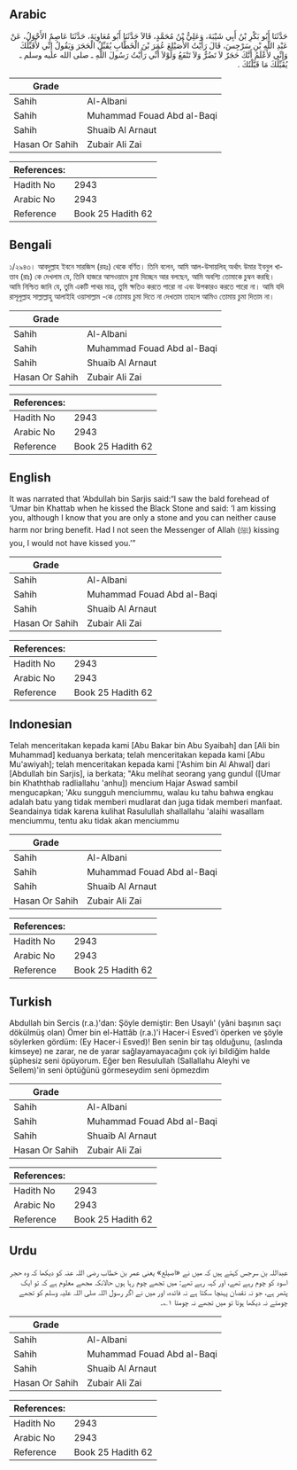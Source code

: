 ## Arabic


<div dir="rtl" lang="ar" style={{fontSize:'larger',backgroundColor:'#f8f9fa',padding:20}}>
حَدَّثَنَا أَبُو بَكْرِ بْنُ أَبِي شَيْبَةَ، وَعَلِيُّ بْنُ مُحَمَّدٍ، قَالاَ حَدَّثَنَا أَبُو مُعَاوِيَةَ، حَدَّثَنَا عَاصِمٌ الأَحْوَلُ، عَنْ عَبْدِ اللَّهِ بْنِ سَرْجِسَ، قَالَ رَأَيْتُ الأُصَيْلِعَ عُمَرَ بْنَ الْخَطَّابِ يُقَبِّلُ الْحَجَرَ وَيَقُولُ إِنِّي لأُقَبِّلُكَ وَإِنِّي لأَعْلَمُ أَنَّكَ حَجَرٌ لاَ تَضُرُّ وَلاَ تَنْفَعُ وَلَوْلاَ أَنِّي رَأَيْتُ رَسُولَ اللَّهِ ـ صلى الله عليه وسلم ـ يُقَبِّلُكَ مَا قَبَّلْتُكَ ‏.‏
</div>
<div style={{backgroundColor:'#f8f9fa',padding:20, marginBottom: 10}}><table> <thead> <tr> <th>Grade</th> <th></th> </tr> </thead> <tbody> <tr><td>Sahih</td><td>Al-Albani</td></tr><tr><td>Sahih</td><td>Muhammad Fouad Abd al-Baqi</td></tr><tr><td>Sahih</td><td>Shuaib Al Arnaut</td></tr><tr><td>Hasan Or Sahih</td><td>Zubair Ali Zai</td></tr></tbody></table><table> <thead> <tr> <th>References:</th> <th></th> </tr> </thead> <tbody><tr><td>Hadith No</td><td>2943</td></tr><tr><td>Arabic No</td><td>2943</td></tr><tr><td>Reference</td><td>Book 25 Hadith 62</td></tr></tbody></table></div>

## Bengali


<div dir="ltr" lang="bn" style={{fontSize:'larger',backgroundColor:'#f8f9fa',padding:20}}>
১/২৯৪৩। আবদুল্লাহ ইবনে সারজিস (রহঃ) থেকে বর্ণিত। তিনি বলেন, আমি আল-উসায়লিহ্ অর্থাৎ উমার ইবনুল খাত্তাব (রাঃ) কে দেখলাম যে, তিনি হাজরে আসওয়াদে চুমা দিচ্ছেন আর বলছেন, আমি অবশ্যি তোমাকে চুম্বন করছি। আমি নিশ্চিত জানি যে, তুমি একটি পাথর মাত্র, তুমি ক্ষতিও করতে পারো না এবং উপকারও করতে পারো না। আমি যদি রাসূলুল্লাহ সাল্লাল্লাহু আলাইহি ওয়াসাল্লাম -কে তোমায় চুমা দিতে না দেখতাম তাহলে আমিও তোমায় চুমা দিতাম না।
</div>
<div style={{backgroundColor:'#f8f9fa',padding:20, marginBottom: 10}}><table> <thead> <tr> <th>Grade</th> <th></th> </tr> </thead> <tbody> <tr><td>Sahih</td><td>Al-Albani</td></tr><tr><td>Sahih</td><td>Muhammad Fouad Abd al-Baqi</td></tr><tr><td>Sahih</td><td>Shuaib Al Arnaut</td></tr><tr><td>Hasan Or Sahih</td><td>Zubair Ali Zai</td></tr></tbody></table><table> <thead> <tr> <th>References:</th> <th></th> </tr> </thead> <tbody><tr><td>Hadith No</td><td>2943</td></tr><tr><td>Arabic No</td><td>2943</td></tr><tr><td>Reference</td><td>Book 25 Hadith 62</td></tr></tbody></table></div>

## English


<div dir="ltr" lang="en" style={{fontSize:'larger',backgroundColor:'#f8f9fa',padding:20}}>
It was narrated that ‘Abdullah bin Sarjis said:“I saw the bald forehead of ‘Umar bin Khattab when he kissed the Black Stone and said: ‘I am kissing you, although I know that you are only a stone and you can neither cause harm nor bring benefit. Had I not seen the Messenger of Allah (ﷺ) kissing you, I would not have kissed you.’”
</div>
<div style={{backgroundColor:'#f8f9fa',padding:20, marginBottom: 10}}><table> <thead> <tr> <th>Grade</th> <th></th> </tr> </thead> <tbody> <tr><td>Sahih</td><td>Al-Albani</td></tr><tr><td>Sahih</td><td>Muhammad Fouad Abd al-Baqi</td></tr><tr><td>Sahih</td><td>Shuaib Al Arnaut</td></tr><tr><td>Hasan Or Sahih</td><td>Zubair Ali Zai</td></tr></tbody></table><table> <thead> <tr> <th>References:</th> <th></th> </tr> </thead> <tbody><tr><td>Hadith No</td><td>2943</td></tr><tr><td>Arabic No</td><td>2943</td></tr><tr><td>Reference</td><td>Book 25 Hadith 62</td></tr></tbody></table></div>

## Indonesian


<div dir="ltr" lang="id" style={{fontSize:'larger',backgroundColor:'#f8f9fa',padding:20}}>
Telah menceritakan kepada kami [Abu Bakar bin Abu Syaibah] dan [Ali bin Muhammad] keduanya berkata; telah menceritakan kepada kami [Abu Mu'awiyah]; telah menceritakan kepada kami ['Ashim bin Al Ahwal] dari [Abdullah bin Sarjis], ia berkata; "Aku melihat seorang yang gundul ([Umar bin Khaththab radliallahu 'anhu]) mencium Hajar Aswad sambil mengucapkan; 'Aku sungguh menciummu, walau ku tahu bahwa engkau adalah batu yang tidak memberi mudlarat dan juga tidak memberi manfaat. Seandainya tidak karena kulihat Rasulullah shallallahu 'alaihi wasallam menciummu, tentu aku tidak akan menciummu
</div>
<div style={{backgroundColor:'#f8f9fa',padding:20, marginBottom: 10}}><table> <thead> <tr> <th>Grade</th> <th></th> </tr> </thead> <tbody> <tr><td>Sahih</td><td>Al-Albani</td></tr><tr><td>Sahih</td><td>Muhammad Fouad Abd al-Baqi</td></tr><tr><td>Sahih</td><td>Shuaib Al Arnaut</td></tr><tr><td>Hasan Or Sahih</td><td>Zubair Ali Zai</td></tr></tbody></table><table> <thead> <tr> <th>References:</th> <th></th> </tr> </thead> <tbody><tr><td>Hadith No</td><td>2943</td></tr><tr><td>Arabic No</td><td>2943</td></tr><tr><td>Reference</td><td>Book 25 Hadith 62</td></tr></tbody></table></div>

## Turkish


<div dir="ltr" lang="tr" style={{fontSize:'larger',backgroundColor:'#f8f9fa',padding:20}}>
Abdullah bin Sercis (r.a.)'dan: Şöyle demiştir: Ben Usaylı' (yâni başının saçı dökülmüş olan) Ömer bin el-Hattâb (r.a.)'i Hacer-i Esved'i öperken ve şöyle söylerken gördüm: (Ey Hacer-i Esved)! Ben senin bir taş olduğunu, (aslında kimseye) ne zarar, ne de yarar sağlayamayacağını çok iyi bildiğim halde şüphesiz seni öpüyorum. Eğer ben Resulullah (Sallallahu Aleyhi ve Sellem)'in seni öptüğünü görmeseydim seni öpmezdim
</div>
<div style={{backgroundColor:'#f8f9fa',padding:20, marginBottom: 10}}><table> <thead> <tr> <th>Grade</th> <th></th> </tr> </thead> <tbody> <tr><td>Sahih</td><td>Al-Albani</td></tr><tr><td>Sahih</td><td>Muhammad Fouad Abd al-Baqi</td></tr><tr><td>Sahih</td><td>Shuaib Al Arnaut</td></tr><tr><td>Hasan Or Sahih</td><td>Zubair Ali Zai</td></tr></tbody></table><table> <thead> <tr> <th>References:</th> <th></th> </tr> </thead> <tbody><tr><td>Hadith No</td><td>2943</td></tr><tr><td>Arabic No</td><td>2943</td></tr><tr><td>Reference</td><td>Book 25 Hadith 62</td></tr></tbody></table></div>

## Urdu


<div dir="rtl" lang="ur" style={{fontSize:'larger',backgroundColor:'#f8f9fa',padding:20}}>
عبداللہ بن سرجس کہتے ہیں کہ میں نے «اصیلع» یعنی عمر بن خطاب رضی اللہ عنہ کو دیکھا کہ وہ حجر اسود کو چوم رہے تھے، اور کہہ رہے تھے: میں تجھے چوم رہا ہوں حالانکہ مجھے معلوم ہے کہ تو ایک پتھر ہے، جو نہ نقصان پہنچا سکتا ہے نہ فائدہ، اور میں نے اگر رسول اللہ صلی اللہ علیہ وسلم کو تجھے چومتے نہ دیکھا ہوتا تو میں تجھے نہ چومتا ۱؎۔
</div>
<div style={{backgroundColor:'#f8f9fa',padding:20, marginBottom: 10}}><table> <thead> <tr> <th>Grade</th> <th></th> </tr> </thead> <tbody> <tr><td>Sahih</td><td>Al-Albani</td></tr><tr><td>Sahih</td><td>Muhammad Fouad Abd al-Baqi</td></tr><tr><td>Sahih</td><td>Shuaib Al Arnaut</td></tr><tr><td>Hasan Or Sahih</td><td>Zubair Ali Zai</td></tr></tbody></table><table> <thead> <tr> <th>References:</th> <th></th> </tr> </thead> <tbody><tr><td>Hadith No</td><td>2943</td></tr><tr><td>Arabic No</td><td>2943</td></tr><tr><td>Reference</td><td>Book 25 Hadith 62</td></tr></tbody></table></div>
